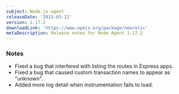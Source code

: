 ```yaml
---
subject: Node.js agent
releaseDate: '2015-03-12'
version: 1.17.2
downloadLink: 'https://www.npmjs.org/package/newrelic'
metaDescription: Release notes for Node Agent 1.17.2
---
```


### Notes

* Fixed a bug that interfered with listing the routes in Express apps.
* Fixed a bug that caused custom transaction names to appear as "unknown".
* Added more log detail when instrumentation fails to load.
